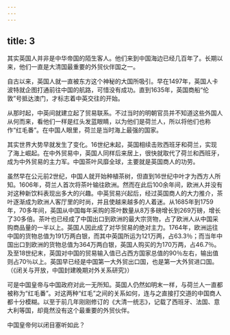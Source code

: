 ```yaml
---
---
---
```

title: 3
---



其实英国人并非是中华帝国的陌生客人。他们来到中国海边已经几百年了。长期以来，他们一直是大清国最重要的外贸伙伴国之一。

自古以来，英国人就一直被东方这个神秘的大国所吸引。早在1497年，英国人卡波特就企图打通前往中国的航路，可惜没有成功。直到1635年，英国商船“伦敦”号抵达澳门，才标志着中英交往的开始。

从那时起，中英间就建立起了贸易联系。不过当时的明朝官员并不知道这些外国人从何而来，看他们一样是红头发蓝眼睛，以为他们是荷兰人，所以将他们也称作“红毛番”。在中国人眼里，荷兰是当时海上最强的国家。

其实世界大势早就发生了变化。16世纪末起，英国相续击败西班牙和荷兰，实现了海上崛起。在中外贸易中，英国人同样后来居上，很快就取代了荷兰和西班牙，成为中外贸易的主力军。中国茶叶风靡全球，主要就是英国商人的功劳。

虽然早在公元前2世纪，中国人就开始种植茶树，但直到16世纪中叶才为西方人所知。1606年，荷兰人首次将茶叶输往欧洲。然而在此后100余年间，欧洲人并没有对这种新饮料表现出多大的兴趣。中英贸易兴起后，经过英国商人的大力推介，茶叶逐渐成为欧洲人客厅里的时尚，并且使越来越多的人着迷。从1685年到1759年，70多年间，英国从中国每年采购的茶叶数量从8万多磅增长到269万磅，增长了30多倍。茶叶也已经成了中国出口到欧洲的最大宗货物，占了欧洲人从中国采购商品量的一半以上。英国人因此成了对华贸易的绝对主力。1764年，欧洲运往中国的货物总值为191万两白银，而其中英国所运为121万两，占63.3％；而当年中国出口到欧洲的货物总值为364万两白银，英国人购买的为170万两，占46.7％。及至18世纪末，英国对中国的贸易输入值已占西方国家总值的90％左右，输出值则占70％以上。英国早已经是中国第一大外贸出口国，也是第一大外贸进口国。（《闭关与开放，中国封建晚期对外关系研究》）

可是中国皇帝与中国政府对此一无所知。英国人仍然如明末一样，与荷兰人一直都被称为“红毛番”。对这两种“红毛”之间的关系如何，连与之直接打交道的中国商人都十分模糊。以至于前几年刚刚修订的《大清一统志》，记载了西班牙、法国、意大利等国，却竟然没有这个最重要的外贸伙伴。

中国皇帝何以闭目塞听如此？